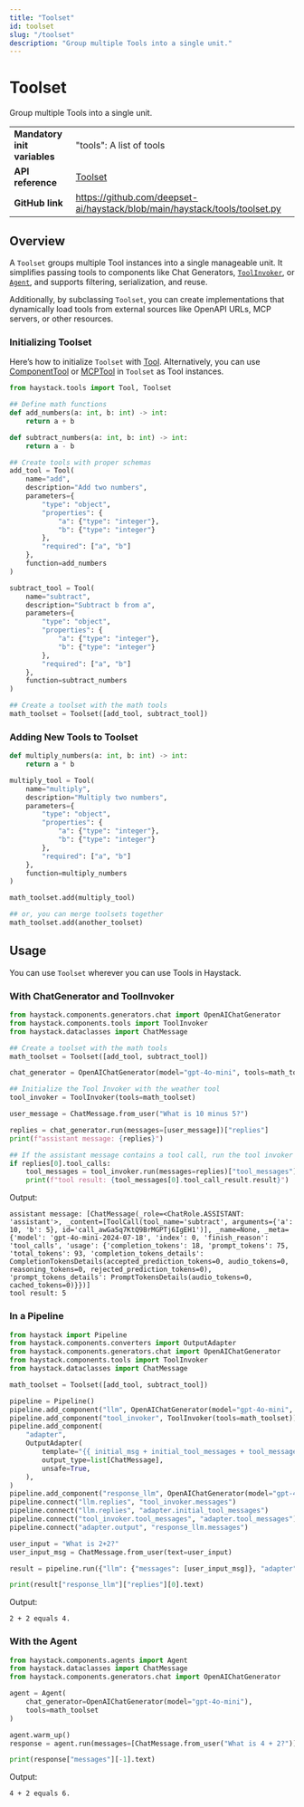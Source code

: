 ```yaml
---
title: "Toolset"
id: toolset
slug: "/toolset"
description: "Group multiple Tools into a single unit."
---
```


# Toolset

Group multiple Tools into a single unit.

|                              |                                                                              |
| ---------------------------- | ---------------------------------------------------------------------------- |
| **Mandatory init variables** | "tools": A list of tools                                                     |
| **API reference**            | [Toolset](https://docs.haystack.deepset.ai/reference/tools-api#toolset)      |
| **GitHub link**              | https://github.com/deepset-ai/haystack/blob/main/haystack/tools/toolset.py |

## Overview

A `Toolset` groups multiple Tool instances into a single manageable unit. It simplifies passing tools to components like Chat Generators, [`ToolInvoker`](/docs/toolinvoker), or [`Agent`](/docs/agent), and supports filtering, serialization, and reuse.

Additionally, by subclassing `Toolset`, you can create implementations that dynamically load tools from external sources like OpenAPI URLs, MCP servers, or other resources.

### Initializing Toolset

Here’s how to initialize `Toolset` with [Tool](tool.mdx). Alternatively, you can use [ComponentTool](/docs/componenttool) or [MCPTool](mcptool.mdx) in `Toolset` as Tool instances.

```python
from haystack.tools import Tool, Toolset

## Define math functions
def add_numbers(a: int, b: int) -> int:
    return a + b

def subtract_numbers(a: int, b: int) -> int:
    return a - b

## Create tools with proper schemas
add_tool = Tool(
    name="add",
    description="Add two numbers",
    parameters={
        "type": "object",
        "properties": {
            "a": {"type": "integer"},
            "b": {"type": "integer"}
        },
        "required": ["a", "b"]
    },
    function=add_numbers
)

subtract_tool = Tool(
    name="subtract",
    description="Subtract b from a",
    parameters={
        "type": "object",
        "properties": {
            "a": {"type": "integer"},
            "b": {"type": "integer"}
        },
        "required": ["a", "b"]
    },
    function=subtract_numbers
)

## Create a toolset with the math tools
math_toolset = Toolset([add_tool, subtract_tool])
```

### Adding New Tools to Toolset

```python
def multiply_numbers(a: int, b: int) -> int:
    return a * b

multiply_tool = Tool(
    name="multiply",
    description="Multiply two numbers",
    parameters={
        "type": "object",
        "properties": {
            "a": {"type": "integer"},
            "b": {"type": "integer"}
        },
        "required": ["a", "b"]
    },
    function=multiply_numbers
)

math_toolset.add(multiply_tool)

## or, you can merge toolsets together
math_toolset.add(another_toolset)
```

## Usage

You can use `Toolset` wherever you can use Tools in Haystack.

### With ChatGenerator and ToolInvoker

```python
from haystack.components.generators.chat import OpenAIChatGenerator
from haystack.components.tools import ToolInvoker
from haystack.dataclasses import ChatMessage

## Create a toolset with the math tools
math_toolset = Toolset([add_tool, subtract_tool])

chat_generator = OpenAIChatGenerator(model="gpt-4o-mini", tools=math_toolset)

## Initialize the Tool Invoker with the weather tool
tool_invoker = ToolInvoker(tools=math_toolset)

user_message = ChatMessage.from_user("What is 10 minus 5?")

replies = chat_generator.run(messages=[user_message])["replies"]
print(f"assistant message: {replies}")

## If the assistant message contains a tool call, run the tool invoker
if replies[0].tool_calls:
    tool_messages = tool_invoker.run(messages=replies)["tool_messages"]
    print(f"tool result: {tool_messages[0].tool_call_result.result}")
```

Output:

```
assistant message: [ChatMessage(_role=<ChatRole.ASSISTANT: 'assistant'>, _content=[ToolCall(tool_name='subtract', arguments={'a': 10, 'b': 5}, id='call_awGa5q7KtQ9BrMGPTj6IgEH1')], _name=None, _meta={'model': 'gpt-4o-mini-2024-07-18', 'index': 0, 'finish_reason': 'tool_calls', 'usage': {'completion_tokens': 18, 'prompt_tokens': 75, 'total_tokens': 93, 'completion_tokens_details': CompletionTokensDetails(accepted_prediction_tokens=0, audio_tokens=0, reasoning_tokens=0, rejected_prediction_tokens=0), 'prompt_tokens_details': PromptTokensDetails(audio_tokens=0, cached_tokens=0)}})]
tool result: 5
```

### In a Pipeline

```python
from haystack import Pipeline
from haystack.components.converters import OutputAdapter
from haystack.components.generators.chat import OpenAIChatGenerator
from haystack.components.tools import ToolInvoker
from haystack.dataclasses import ChatMessage

math_toolset = Toolset([add_tool, subtract_tool])

pipeline = Pipeline()
pipeline.add_component("llm", OpenAIChatGenerator(model="gpt-4o-mini", tools=math_toolset))
pipeline.add_component("tool_invoker", ToolInvoker(tools=math_toolset))
pipeline.add_component(
    "adapter",
    OutputAdapter(
        template="{{ initial_msg + initial_tool_messages + tool_messages }}",
        output_type=list[ChatMessage],
        unsafe=True,
    ),
)
pipeline.add_component("response_llm", OpenAIChatGenerator(model="gpt-4o-mini"))
pipeline.connect("llm.replies", "tool_invoker.messages")
pipeline.connect("llm.replies", "adapter.initial_tool_messages")
pipeline.connect("tool_invoker.tool_messages", "adapter.tool_messages")
pipeline.connect("adapter.output", "response_llm.messages")

user_input = "What is 2+2?"
user_input_msg = ChatMessage.from_user(text=user_input)

result = pipeline.run({"llm": {"messages": [user_input_msg]}, "adapter": {"initial_msg": [user_input_msg]}})

print(result["response_llm"]["replies"][0].text)
```

Output:

```
2 + 2 equals 4.
```

### With the Agent

```python
from haystack.components.agents import Agent
from haystack.dataclasses import ChatMessage
from haystack.components.generators.chat import OpenAIChatGenerator

agent = Agent(
    chat_generator=OpenAIChatGenerator(model="gpt-4o-mini"),
    tools=math_toolset
)

agent.warm_up()
response = agent.run(messages=[ChatMessage.from_user("What is 4 + 2?")])

print(response["messages"][-1].text)
```

Output:

```
4 + 2 equals 6.
```
